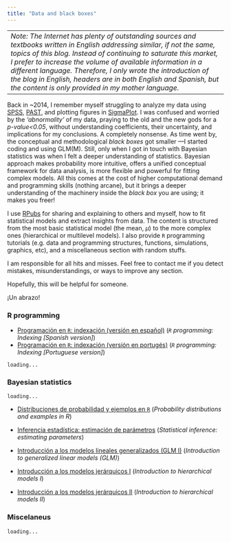 ```yaml
---
title: "Data and black boxes"
---
```

------------------------------
*Note: The Internet has plenty of outstanding sources and textbooks written in English addressing similar, if not the same, topics of this blog. Instead of continuing to saturate this market, I prefer to increase the volume of available information in a different language. Therefore, I only wrote the introduction of the blog in English, headers are in both English and Spanish, but the content is only provided in my mother language.*
-----------------------------

Back in ~2014, I remember myself struggling to analyze my data using [SPSS](https://en.wikipedia.org/wiki/SPSS), [PAST](https://en.wikipedia.org/wiki/Paleontological_Statistics), and plotting figures in [SigmaPlot](https://en.wikipedia.org/wiki/SigmaPlot). I was confused and worried by the *'abnormality'* of my data, praying to the old and the new gods for a *p-value<0.05*, without understanding coefficients, their uncertainty, and implications for my conclusions. A completely nonsense. As time went by, the conceptual and methodological *black boxes* got smaller ---I started coding and using GLM(M). Still, only when I got in touch with Bayesian statistics was when I felt a deeper understanding of statistics. Bayesian approach makes probability more intuitive, offers a unified conceptual framework for data analysis, is more flexible and powerful for fitting complex models. All this comes at the cost of higher computational demand and programming skills (nothing arcane), but it brings a deeper understanding of the machinery inside the *black box* you are using; it makes you freer! 

I use [RPubs](https://rpubs.com) for sharing and explaining to others and myself, how to fit statistical models and extract insights from data. The content is structured from the most basic statistical model (the mean, $\mu$) to the more complex ones (hierarchical or multilevel models). I also provide `R` programming tutorials (e.g. data and programming structures, functions, simulations, graphics, etc), and a miscellaneous section with random stuffs. 

I am responsible for all hits and misses. Feel free to contact me if you detect mistakes, misunderstandings, or ways to improve any section.

Hopefully, this will be helpful for someone.

¡Un abrazo!


### R programming

-   [Programación en `R`: indexación (versión en español)](https://rpubs.com/andresfeli/indexacion) (*`R` programming: Indexing [Spanish version]*)
-   [Programación en `R`: indexación (versión en portugés)](https://rpubs.com/andresfeli/indexacao) (*`R` programming: Indexing [Portuguese version]*)

`loading...`

### Bayesian statistics

`loading...`

:::{}

-   [Distribuciones de probabilidad y ejemplos en `R`](https://rpubs.com/andresfeli/1109337) (*Probability distributions and examples in R*)

-   [Inferencia estadística: estimación de parámetros](https://rpubs.com/andresfeli/est_pars) (*Statistical inference: estimating parameters*)

-   [Introducción a los modelos lineales generalizados (GLM I)](https://rpubs.com/andresfeli/glm_i) (*Introduction to generalized linear models (GLM)*)

-   [Introducción a los modelos jerárquicos I](https://rpubs.com/andresfeli/multilevel_I) (*Introduction to hierarchical models I*)

-   [Introducción a los modelos jerárquicos II](https://rpubs.com/andresfeli/multilevel_II) (*Introduction to hierarchical models II*)

:::

### Miscelaneus 

`loading...`

